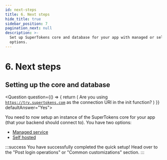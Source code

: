 ```yaml
---
id: next-steps
title: 6. Next steps
hide_title: true
sidebar_position: 7
pagination_next: null
description: >-
  Set up SuperTokens core and database for your app with managed or self-hosted
  options.
---
```



# 6. Next steps

## Setting up the core and database
<Question
    question={() => {
        return (
            <span>Are you using <code>https://try.supertokens.com</code> as the connection URI in the init function?</span>
        )
    }} defaultAnswer="Yes">
<Answer title="Yes">

You need to now setup an instance of the SuperTokens core for your app (that your backend should connect to). You have two options:
- [Managed service](/docs/quickstart/next-steps#configure-the-core-service)
- [Self hosted](/docs/deployment/self-host-supertokens) 

</Answer>
<Answer title="No">

:::success
You have successfully completed the quick setup! Head over to the "Post login operations" or "Common customizations" section.
:::

</Answer>
</Question>
